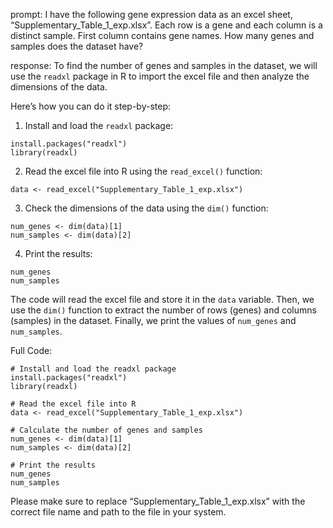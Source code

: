 prompt:
I have the following gene expression data as an excel sheet, "Supplementary_Table_1_exp.xlsx". Each row is a gene and each column is a distinct sample. First column contains gene names. How many genes and samples does the dataset have?

response:
To find the number of genes and samples in the dataset, we will use the `readxl` package in R to import the excel file and then analyze the dimensions of the data.

Here's how you can do it step-by-step:

1. Install and load the `readxl` package:
```
install.packages("readxl")
library(readxl)
```

2. Read the excel file into R using the `read_excel()` function:
```
data <- read_excel("Supplementary_Table_1_exp.xlsx")
```

3. Check the dimensions of the data using the `dim()` function:
```
num_genes <- dim(data)[1]
num_samples <- dim(data)[2]
```

4. Print the results:
```
num_genes
num_samples
```

The code will read the excel file and store it in the `data` variable. Then, we use the `dim()` function to extract the number of rows (genes) and columns (samples) in the dataset. Finally, we print the values of `num_genes` and `num_samples`.

Full Code:
```
# Install and load the readxl package
install.packages("readxl")
library(readxl)

# Read the excel file into R
data <- read_excel("Supplementary_Table_1_exp.xlsx")

# Calculate the number of genes and samples
num_genes <- dim(data)[1]
num_samples <- dim(data)[2]

# Print the results
num_genes
num_samples
```

Please make sure to replace "Supplementary_Table_1_exp.xlsx" with the correct file name and path to the file in your system.
